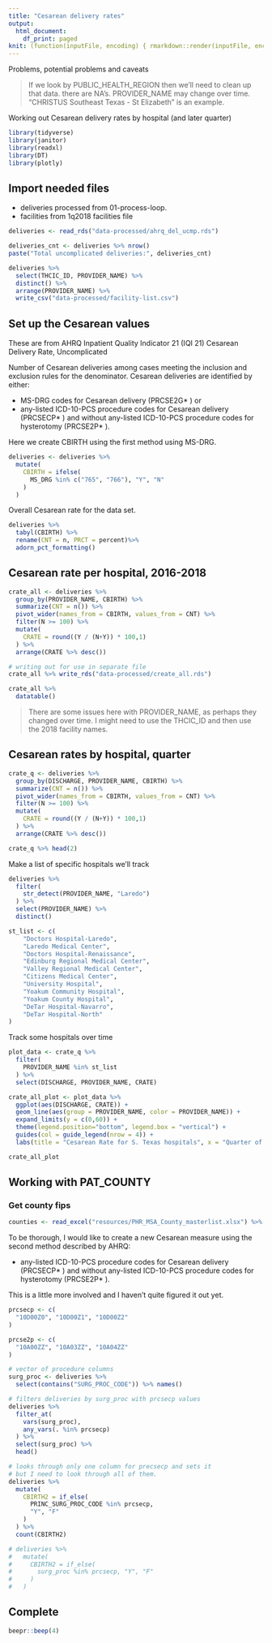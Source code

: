 ```yaml
---
title: "Cesarean delivery rates"
output:
  html_document:
    df_print: paged
knit: (function(inputFile, encoding) { rmarkdown::render(inputFile, encoding = encoding, output_dir = "docs") })
---
```


Problems, potential problems and caveats

> If we look by PUBLIC_HEALTH_REGION then we'll need to clean up that data. there are NA's.
> PROVIDER_NAME may change over time. "CHRISTUS Southeast Texas - St Elizabeth" is an example.

Working out Cesarean delivery rates by hospital (and later quarter)

```r
library(tidyverse)
library(janitor)
library(readxl)
library(DT)
library(plotly)
```

## Import needed files

- deliveries processed from 01-process-loop.
- facilities from 1q2018 facilities file

```r
deliveries <- read_rds("data-processed/ahrq_del_ucmp.rds")

deliveries_cnt <- deliveries %>% nrow()
paste("Total uncomplicated deliveries:", deliveries_cnt)
```

```r
deliveries %>% 
  select(THCIC_ID, PROVIDER_NAME) %>% 
  distinct() %>% 
  arrange(PROVIDER_NAME) %>% 
  write_csv("data-processed/facility-list.csv")
```


## Set up the Cesarean values

These are from AHRQ Inpatient Quality Indicator 21 (IQI 21) Cesarean Delivery Rate, Uncomplicated

Number of Cesarean deliveries among cases meeting the inclusion and exclusion rules for the denominator. Cesarean deliveries are identified by either:

- MS-DRG codes for Cesarean delivery (PRCSE2G* ) or
- any-listed ICD-10-PCS procedure codes for Cesarean delivery (PRCSECP* ) and without any-listed ICD-10-PCS procedure codes for hysterotomy (PRCSE2P* ).

Here we create CBIRTH using the first method using MS-DRG.

```r
deliveries <- deliveries %>% 
  mutate(
    CBIRTH = ifelse(
      MS_DRG %in% c("765", "766"), "Y", "N"
    )
  )
```

Overall Cesarean rate for the data set.

```r
deliveries %>%
  tabyl(CBIRTH) %>%
  rename(CNT = n, PRCT = percent)%>%
  adorn_pct_formatting()
```



## Cesarean rate per hospital, 2016-2018

```r
crate_all <- deliveries %>% 
  group_by(PROVIDER_NAME, CBIRTH) %>% 
  summarize(CNT = n()) %>% 
  pivot_wider(names_from = CBIRTH, values_from = CNT) %>% 
  filter(N >= 100) %>% 
  mutate(
    CRATE = round((Y / (N+Y)) * 100,1)
  ) %>% 
  arrange(CRATE %>% desc())

# writing out for use in separate file
crate_all %>% write_rds("data-processed/create_all.rds")

crate_all %>% 
  datatable()
```

> There are some issues here with PROVIDER_NAME, as perhaps they changed over time. I might need to use the THCIC_ID and then use the 2018 facility names.



## Cesarean rates by hospital, quarter

```r
crate_q <- deliveries %>% 
  group_by(DISCHARGE, PROVIDER_NAME, CBIRTH) %>% 
  summarize(CNT = n()) %>% 
  pivot_wider(names_from = CBIRTH, values_from = CNT) %>% 
  filter(N >= 100) %>% 
  mutate(
    CRATE = round((Y / (N+Y)) * 100,1)
  ) %>% 
  arrange(CRATE %>% desc())

crate_q %>% head(2)

```

Make a list of specific hospitals we'll track

```r
deliveries %>% 
  filter(
    str_detect(PROVIDER_NAME, "Laredo")
  ) %>%
  select(PROVIDER_NAME) %>% 
  distinct()
```


```r
st_list <- c(
	"Doctors Hospital-Laredo",
	"Laredo Medical Center",
	"Doctors Hospital-Renaissance",
	"Edinburg Regional Medical Center",
	"Valley Regional Medical Center",
	"Citizens Medical Center",
	"University Hospital",
	"Yoakum Community Hospital",
	"Yoakum County Hospital",
	"DeTar Hospital-Navarro",
	"DeTar Hospital-North"
)
```


Track some hospitals over time

```r
plot_data <- crate_q %>% 
  filter(
    PROVIDER_NAME %in% st_list
  ) %>% 
  select(DISCHARGE, PROVIDER_NAME, CRATE)

crate_all_plot <- plot_data %>% 
  ggplot(aes(DISCHARGE, CRATE)) +
  geom_line(aes(group = PROVIDER_NAME, color = PROVIDER_NAME)) +
  expand_limits(y = c(0,60)) +
  theme(legend.position="bottom", legend.box = "vertical") +
  guides(col = guide_legend(nrow = 4)) +
  labs(title = "Cesarean Rate for S. Texas hospitals", x = "Quarter of discharge", y = "Percent of deliveries as Cesarean")

crate_all_plot

```


## Working with PAT_COUNTY

### Get county fips

```r
counties <- read_excel("resources/PHR_MSA_County_masterlist.xlsx") %>% clean_names()
```


To be thorough, I would like to create a new Cesarean measure using the second method described by AHRQ:

- any-listed ICD-10-PCS procedure codes for Cesarean delivery (PRCSECP* ) and without any-listed ICD-10-PCS procedure codes for hysterotomy (PRCSE2P* ).

This is a little more involved and I haven't quite figured it out yet.

```r
prcsecp <- c(
  "10D00Z0", "10D00Z1", "10D00Z2"
)

prcse2p <- c(
  "10A00ZZ", "10A03ZZ", "10A04ZZ"
)

# vector of procedure columns
surg_proc <- deliveries %>% 
  select(contains("SURG_PROC_CODE")) %>% names()

# filters deliveries by surg_proc with prcsecp values
deliveries %>% 
  filter_at(
    vars(surg_proc),
    any_vars(. %in% prcsecp)
  ) %>% 
  select(surg_proc) %>% 
  head()

# looks through only one column for precsecp and sets it
# but I need to look through all of them.
deliveries %>% 
  mutate(
    CBIRTH2 = if_else(
      PRINC_SURG_PROC_CODE %in% prcsecp,
      "Y", "F"
    )
  ) %>% 
  count(CBIRTH2)

# deliveries %>% 
#   mutate(
#     CBIRTH2 = if_else(
#       surg_proc %in% prcsecp, "Y", "F"
#     )
#   )

```


## Complete

```r
beepr::beep(4)
```

